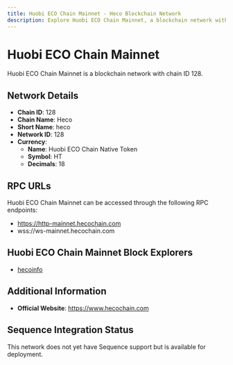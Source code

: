 ```yaml
--- 
title: Huobi ECO Chain Mainnet - Heco Blockchain Network
description: Explore Huobi ECO Chain Mainnet, a blockchain network with chain ID 128. Learn about its native currency, Huobi ECO Chain Native Token, and how to interact with the network.
---
```


# Huobi ECO Chain Mainnet

Huobi ECO Chain Mainnet is a blockchain network with chain ID 128.

## Network Details

- **Chain ID**: 128
- **Chain Name**: Heco
- **Short Name**: heco
- **Network ID**: 128
- **Currency**: 
  - **Name**: Huobi ECO Chain Native Token
  - **Symbol**: HT
  - **Decimals**: 18

## RPC URLs

Huobi ECO Chain Mainnet can be accessed through the following RPC endpoints:

- https://http-mainnet.hecochain.com
- wss://ws-mainnet.hecochain.com

## Huobi ECO Chain Mainnet Block Explorers

- [hecoinfo](https://hecoinfo.com)

## Additional Information

- **Official Website**: https://www.hecochain.com

## Sequence Integration Status

This network does not yet have Sequence support but is available for deployment.
